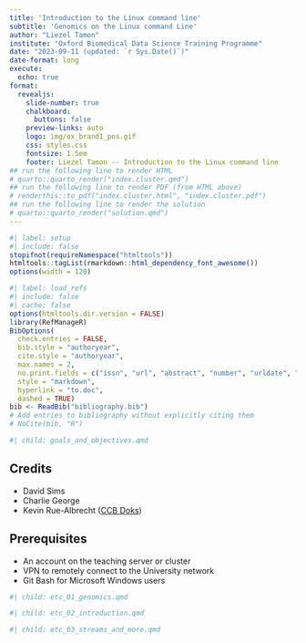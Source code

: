 ```yaml
---
title: 'Introduction to the Linux command line'
subtitle: 'Genomics on the Linux command Line'
author: "Liezel Tamon"
institute: "Oxford Biomedical Data Science Training Programme"
date: "2023-09-11 (updated: `r Sys.Date()`)"
date-format: long
execute: 
  echo: true
format:
  revealjs: 
    slide-number: true
    chalkboard: 
      buttons: false
    preview-links: auto
    logo: img/ox_brand1_pos.gif
    css: styles.css
    fontsize: 1.5em
    footer: Liezel Tamon -- Introduction to the Linux command line
## run the following line to render HTML
# quarto::quarto_render("index.cluster.qmd")
## run the following line to render PDF (from HTML above)
# renderthis::to_pdf("index.cluster.html", "index.cluster.pdf")
## run the following line to render the solution
# quarto::quarto_render("solution.qmd")
---
```


```r
#| label: setup
#| include: false
stopifnot(requireNamespace("htmltools"))
htmltools::tagList(rmarkdown::html_dependency_font_awesome())
options(width = 120)
```

```r
#| label: load_refs
#| include: false
#| cache: false
options(htmltools.dir.version = FALSE)
library(RefManageR)
BibOptions( 
  check.entries = FALSE,
  bib.style = "authoryear",
  cite.style = "authoryear",
  max.names = 2,
  no.print.fields = c("issn", "url", "abstract", "number", "urldate", "month", "pages", "file", "note"),
  style = "markdown",
  hyperlink = "to.doc",
  dashed = TRUE)
bib <- ReadBib("bibliography.bib")
# Add entries to bibliography without explicitly citing them
# NoCite(bib, "R")
```

```r
#| child: goals_and_objectives.qmd
```

## Credits

- David Sims
- Charlie George
- Kevin Rue-Albrecht ([CCB Doks](https://obds-training.github.io/Help/))

## Prerequisites

- An account on the teaching server or cluster
- VPN to remotely connect to the University network
- Git Bash for Microsoft Windows users

```r
#| child: etc_01_genomics.qmd
```

```r
#| child: etc_02_introduction.qmd
```

```r
#| child: etc_03_streams_and_more.qmd
```
